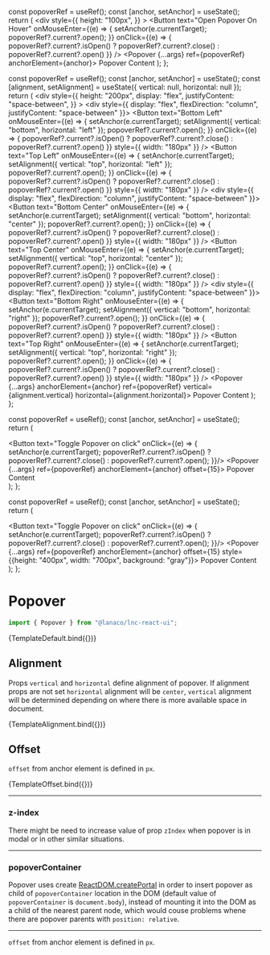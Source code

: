 
<Meta title="Utility/Popover" component={Popover} />

  const popoverRef = useRef();
  const [anchor, setAnchor] = useState();
  return (
    <div
      style={{
        height: "100px",
      }}
    >
      <Button
        text="Open Popover On Hover"
        onMouseEnter={(e) => {
          setAnchor(e.currentTarget);
          popoverRef?.current?.open();
        }}
        onClick={(e) => { popoverRef?.current?.isOpen() ? popoverRef?.current?.close() : popoverRef?.current?.open() }}
      />
      <Popover {...args} ref={popoverRef} anchorElement={anchor}>
        Popover Content
      </Popover>
    </div>
  );
};

  const popoverRef = useRef();
  const [anchor, setAnchor] = useState();
  const [alignment, setAlignment] = useState({ vertical: null, horizontal: null });
  return (
    <div
      style={{
        height: "200px",
        display: "flex",
        justifyContent: "space-between",
      }}
    >
      <div style={{ display: "flex", flexDirection: "column", justifyContent: "space-between"  }}>
        <Button
          text="Bottom Left"
          onMouseEnter={(e) => {
            setAnchor(e.currentTarget);
            setAlignment({ vertical: "bottom", horizontal: "left" });
            popoverRef?.current?.open();
          }}
          onClick={(e) => { popoverRef?.current?.isOpen() ? popoverRef?.current?.close() : popoverRef?.current?.open() }}
          style={{ width: "180px" }}
        />
        <Button
          text="Top Left"
          onMouseEnter={(e) => {
            setAnchor(e.currentTarget);
            setAlignment({ vertical: "top", horizontal: "left" });
            popoverRef?.current?.open();
          }}
          onClick={(e) => { popoverRef?.current?.isOpen() ? popoverRef?.current?.close() : popoverRef?.current?.open() }}
          style={{ width: "180px" }}
        />
      </div>
      <div style={{ display: "flex", flexDirection: "column", justifyContent: "space-between"  }}>
        <Button
          text="Bottom Center"
          onMouseEnter={(e) => {
            setAnchor(e.currentTarget);
            setAlignment({ vertical: "bottom", horizontal: "center" });
            popoverRef?.current?.open();
          }}
          onClick={(e) => { popoverRef?.current?.isOpen() ? popoverRef?.current?.close() : popoverRef?.current?.open() }}
          style={{ width: "180px" }}
        />
        <Button
          text="Top Center"
          onMouseEnter={(e) => {
            setAnchor(e.currentTarget);
            setAlignment({ vertical: "top", horizontal: "center" });
            popoverRef?.current?.open();
          }}
          onClick={(e) => { popoverRef?.current?.isOpen() ? popoverRef?.current?.close() : popoverRef?.current?.open() }}
          style={{ width: "180px" }}
        />
      </div>
      <div style={{ display: "flex", flexDirection: "column", justifyContent: "space-between" }}>
        <Button
          text="Bottom Right"
          onMouseEnter={(e) => {
            setAnchor(e.currentTarget);
            setAlignment({ vertical: "bottom", horizontal: "right" });
            popoverRef?.current?.open();
          }}
          onClick={(e) => { popoverRef?.current?.isOpen() ? popoverRef?.current?.close() : popoverRef?.current?.open() }}
          style={{ width: "180px" }}
        />
        <Button
          text="Top Right"
          onMouseEnter={(e) => {
            setAnchor(e.currentTarget);
            setAlignment({ vertical: "top", horizontal: "right" });
            popoverRef?.current?.open();
          }}
          onClick={(e) => { popoverRef?.current?.isOpen() ? popoverRef?.current?.close() : popoverRef?.current?.open() }}
          style={{ width: "180px" }}
        />
      </div>
      <Popover {...args} anchorElement={anchor} ref={popoverRef} vertical={alignment.vertical} horizontal={alignment.horizontal}>
        Popover Content
      </Popover>
    </div>
  );
};

const popoverRef = useRef();
const [anchor, setAnchor] = useState();
  return (
    <div>
      <Button
        text="Toggle Popover on click"
        onClick={(e) => {
          setAnchor(e.currentTarget);
          popoverRef?.current?.isOpen() ? popoverRef?.current?.close() : popoverRef?.current?.open();
        }}/>
      <Popover {...args} ref={popoverRef} anchorElement={anchor} offset={15}>
        Popover Content
      </Popover>
    </div>
  );
};

const popoverRef = useRef();
const [anchor, setAnchor] = useState();
  return (
    <div>
      <Button
        text="Toggle Popover on click"
        onClick={(e) => {
          setAnchor(e.currentTarget);
          popoverRef?.current?.isOpen() ? popoverRef?.current?.close() : popoverRef?.current?.open();
        }}/>
      <Popover {...args} ref={popoverRef} anchorElement={anchor} offset={15} style={{height: "400px", width: "700px", background: "gray"}}>
        Popover Content
      </Popover>
    </div>
  );
};

# Popover

```jsx
import { Popover } from "@lanaco/lnc-react-ui";
```

<Canvas withSource="open">
  <Story name="Default" args={{}}>
    {TemplateDefault.bind({})}
  </Story>
</Canvas>

<ArgsTable story="Default" />

## Alignment

Props `vertical` and `horizontal` define alignment of popover. If alignment props are not set `horizontal` alignment will be `center`, `vertical` alignment will be determined depending on where there is more available space in document.

<Canvas>
  <Story
    name="Alignment"
    args={{}}
  >
    {TemplateAlignment.bind({})}
  </Story>
</Canvas>

## Offset

`offset` from anchor element is defined in `px`.

<Canvas>
  <Story name="Offset" args={{}}>
    {TemplateOffset.bind({})}
  </Story>
</Canvas>

---
### z-index

There might be need to increase value of prop `zIndex` when popover is in modal or in other similar situations.

---

### popoverContainer 

Popover uses create [ReactDOM.createPortal](https://reactjs.org/docs/portals.html) in order to insert popover as child of `popoverContainer` location in the DOM (default value of `popoverContainer` is `document.body`), instead of mounting it into the DOM as a child of the nearest parent node, which would couse problems whene there are popover parents with `position: relative`. 

---

`offset` from anchor element is defined in `px`.